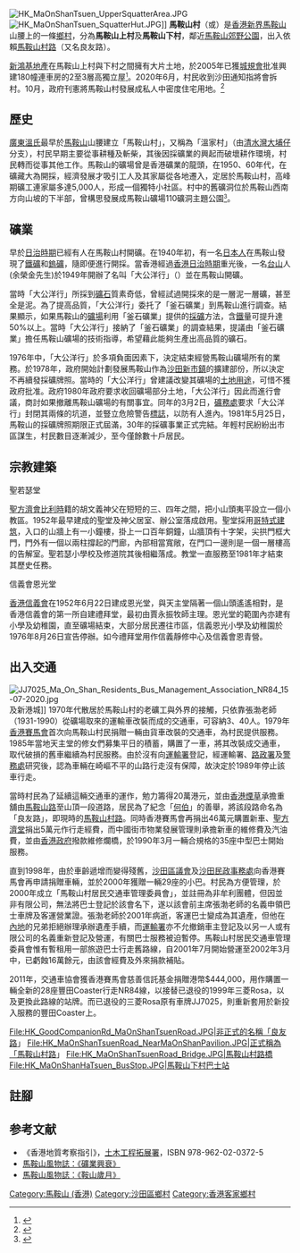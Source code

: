 [[File:HK_MaOnShanTsuen_UpperSquatterArea.JPG|thumb]]
[[File:HK_MaOnShanTsuen_SquatterHut.JPG|thumb]]]]
'''馬鞍山村'''（{{lang-en|'''Ma On Shan Tsuen'''}}或'''{{lang|en|Ma On Shan Village}}'''）是[[香港|香港]][[新界|新界]][[香港山峰|馬鞍山]]山腰上的一條[[鄉村|鄉村]]，分為'''馬鞍山上村'''及'''馬鞍山下村'''，鄰近[[馬鞍山郊野公園|馬鞍山郊野公園]]，出入依賴[[馬鞍山村路|馬鞍山村路]]（又名良友路）。

[[新鴻基地產|新鴻基地產]]在馬鞍山上村與下村之間擁有大片土地，於2005年已獲[[城規會|城規會]]批准興建180幢連車房的2至3層高獨立屋<small><ref>{{cite web |language=zh-hk |url=http://property.hk.msn.com/app/msnHK/article/view.html?seriesId=24&articleId=1060 |title=馬鞍山村批建180洋房 |publisher=msn.com |date=2005-12-10 accessdate=2009-10-19 }}{{dead link|date=2018年5月 |bot=InternetArchiveBot |fix-attempted=yes }}</ref></small>。2020年6月，村民收到沙田通知指將會拆村。10月，政府刊憲將馬鞍山村發展成私人中密度住宅用地。<ref>{{Cite news|url=https://hk.appledaily.com/breaking/20201206/XFT2PK7ORRGRVEJ2HGMH6X6UTU/|title=滅村起豪宅｜政府發展古老礦村 距郊野公園10米 遭逼遷村民：我個家冇晒|author=|date=2020-12-06|work=蘋果日報|publisher=|accessdate=|language=zh-hant|format=|archive-date=2020-12-08|archive-url=https://web.archive.org/web/20201208060144/https://hk.appledaily.com/breaking/20201206/XFT2PK7ORRGRVEJ2HGMH6X6UTU/|dead-url=yes}}</ref>

==歷史==
[[廣東|廣東]][[溫姓|溫氏]]最早於[[馬鞍山_(香港山峰)|馬鞍山]]山腰建立「馬鞍山村」，又稱為「溫家村」（由[[清水灣|清水灣]][[大埔仔|大埔仔]]分支），村民早期主要從事耕種及斬柴，其後因採礦業的興起而破壞耕作環境，村民轉而從事其他工作。馬鞍山的礦場曾是香港礦業的龍頭，在1950、60年代，在礦藏大為開採，經濟發展才吸引工人及其家屬從各地遷入，定居於馬鞍山村，高峰期礦工連家屬多達5,000人，形成一個獨特小社區。村中的舊礦洞位於馬鞍山西南方向山坡的下半部，曾構思發展成馬鞍山礦場110礦洞主題公園<small><ref>{{Cite web |url=http://www.districtcouncils.gov.hk/archive/st_d/chinese/doc/dc_minutes_3_03.doc |title=沙田區議會：二零零三年度第三次會議紀錄初稿 |access-date=2014-10-26 |archive-date=2016-01-06 |archive-url=https://web.archive.org/web/20160106035343/http://www.districtcouncils.gov.hk/archive/st_d/chinese/doc/dc_minutes_3_03.doc |dead-url=no }}</ref></small>。

==礦業==
早於[[香港日佔時期|日治時期]]已經有人在馬鞍山村開礦。在1940年初，有一名[[日本人|日本人]]在馬鞍山發現了[[鐵礦|鐵礦]]和[[鎢礦|鎢礦]]，隨即便進行開採。當香港經過[[香港日治時期|香港日治時期]]重光後，一名[[台山市|台山]]人(余榮金先生)於1949年開辦了名叫「大公洋行」（{{lang-en|Mutual Trust Company}}）並在馬鞍山開礦。

當時「大公洋行」所採到[[礦石|礦石]]質素奇低，曾經試過開採來的是一層泥一層礦，甚至全是泥。為了提高品質，「大公洋行」委托了「釜石礦業」到馬鞍山進行調查。結果顯示，如果馬鞍山的[[礦場|礦場]]利用「釜石礦業」提供的[[採礦|採礦]]方法，含[[鐵|鐵]]量可提升達50%以上。當時「大公洋行」接納了「釜石礦業」的調查結果，提議由「釜石礦業」擔任馬鞍山礦場的技術指導，希望藉此能夠生產出高品質的礦石。

1976年中，「大公洋行」於多項負面因素下，決定結束經營馬鞍山礦場所有的業務。於1978年，政府開始計劃發展馬鞍山作為[[沙田新市鎮|沙田新市鎮]]的擴建部份，所以決定不再續發採礦牌照。當時的「大公洋行」曾建議改變其礦場的[[土地用途|土地用途]]，可惜不獲政府批准。政府1980年政府要求收回礦場部分土地，「大公洋行」因此而進行會議，商討如果撤離馬鞍山礦場的有關事宜。同年的3月2日，[[礦務處|礦務處]]要求「大公洋行」封閉其兩條的坑道，並豎立危險警告[[標誌|標誌]]，以防有人進內。1981年5月25日，馬鞍山的採礦牌照期限正式屆滿，30年的採礦事業正式完結。年輕村民紛紛出市區謀生，村民數目逐漸減少，至今僅餘數十戶居民。

==宗教建築==
;聖若瑟堂
[[聖方濟會|聖方濟會]][[比利時|比利時]]籍的胡文義神父在短短的三、四年之間，把小山頭夷平設立一個小教區。1952年最早建成的聖堂及神父居室、辦公室落成啟用。聖堂採用[[哥特式建筑|哥特式建筑]]，入口的山牆上有一小鐘樓，掛上一口百年銅鐘，山牆頂有十字架，尖拱門框大門，門外有一個以兩柱撐起的門廊，內部相當寬敞，在門口一邊則是一個一層樓高的告解室。聖若瑟小學校及修道院其後相繼落成。教堂一直服務至1981年才結束其歷史任務。

;信義會恩光堂
[[信義宗|香港信義會]]在1952年6月22日建成恩光堂，與天主堂隔著一個山頭遙遙相對，是香港信義會的第一所自建禮拜堂，最初由賈永振牧師主理。恩光堂的範圍內亦建有小學及幼稚園，直至礦場結束，大部分居民遷往市區，信義恩光小學及幼稚園於1976年8月26日宣告停辦。如今禮拜堂用作信義靜修中心及信義會恩青營。

==出入交通==
[[File:JJ7025_Ma_On_Shan_Residents_Bus_Management_Association_NR84_15-07-2020.jpg|thumb]]及新港城]]
1970年代散居於馬鞍山村的老礦工與外界的接觸，只依靠張渤老師（1931-1990）從礦場取來的運輸車改裝而成的交通車，可容納3、40人。1979年[[香港賽馬會|香港賽馬會]]首次向馬鞍山村民捐贈一輛由貨車改裝的交通車，為村民提供服務。1985年當地天主堂的修女們募集平日的積蓄，購置了一車，將其改裝成交通車，取代破損的舊車繼續為村民服務。由於沒有向[[運輸署|運輸署]]登記，經運輸署、[[路政署|路政署]]及[[警務處|警務處]]研究後，認為車輛在崎嶇不平的山路行走沒有保障，故決定於1989年停止該車行走。

當時村民為了延續這輛交通車的運作，勉力籌得20萬港元，並由[[香港煙草|香港煙草]]承擔重舖由[[馬鞍山路|馬鞍山路]]至山頂一段道路，居民為了紀念「[[何英傑|何伯]]」的善舉，將該段路命名為「良友路」，即現時的[[馬鞍山村路|馬鞍山村路]]。同時香港賽馬會再捐出46萬元購置新車、[[聖方濟堂|聖方濟堂]]捐出5萬元作行走經費，而中國街市物業發展管理則承擔新車的維修費及汽油費，並由[[香港政府|香港政府]]撥款維修爛橋，於1990年3月一輛合規格的35座中型巴士開始服務。

直到1998年，由於車齡遞增而變得殘舊，[[沙田區議會|沙田區議會]]及[[沙田民政事務處|沙田民政事務處]]向香港賽馬會再申請捐贈車輛，並於2000年獲贈一輛29座的小巴。村民為方便管理，於2000年成立「馬鞍山村居民交通車管理委員會」，並註冊為非牟利團體，但因並非有限公司，無法將巴士登記於該會名下，遂以該會前主席張渤老師的名義申領巴士車牌及客運營業證。張渤老師於2001年病逝，客運巴士變成為其遺產，但他在[[內地|內地]]的兄弟拒絕辦理承辦遺產手續，而[[運輸署|運輸署]]亦不允撤銷車主登記及以另一人或有限公司的名義重新登記及營運，有關巴士服務被迫暫停。馬鞍山村居民交通車管理委員會惟有暫租用一部旅遊巴士行走舊路線，自2001年7月開始營運至2002年3月中，已虧蝕16萬餘元，由該會經費及外來捐款補貼。

2011年，交通車協會獲香港賽馬會慈善信託基金捐贈港幣$444,000，用作購置一輛全新的28座豐田Coaster行走NR84線，以接替已退役的1999年三菱Rosa，以及更換此路線的站牌。而已退役的三菱Rosa原有車牌JJ7025，則重新套用於新投入服務的豐田Coaster上。 

{{新界居民巴士簡單列表|NR84}}

<gallery>
File:HK_GoodCompanionRd_MaOnShanTsuenRoad.JPG|非正式的名稱「良友路」
File:HK_MaOnShanTsuenRoad_NearMaOnShanPavilion.JPG|正式稱為「馬鞍山村路」
File:HK_MaOnShanTsuenRoad_Bridge.JPG|馬鞍山村路橋
File:HK_MaOnShanHaTsuen_BusStop.JPG|馬鞍山下村巴士站
</gallery>

==註腳==
{{reflist}}

==参考文献==
* 《香港地質考察指引》，[[土木工程拓展署|土木工程拓展署]]，ISBN 978-962-02-0372-5
* [https://web.archive.org/web/20070927042746/http://www.maonshan.hk/book_miningstory/B.htm 馬鞍山風物誌：《礦業興衰》]
* [https://web.archive.org/web/20051230010643/http://www.maonshan.hk/book_onshan/newpart1a.htm 馬鞍山風物誌：《鞍山歲月》]

[[Category:馬鞍山_(香港)|Category:馬鞍山 (香港)]]
[[Category:沙田區鄉村|Category:沙田區鄉村]]
[[Category:香港客家鄉村|Category:香港客家鄉村]]